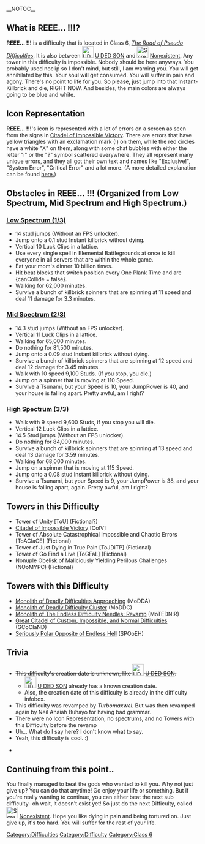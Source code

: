 {{NoticeScrollboxNew|Notices={{Humanly Impossible}}{{Classic}}{{Pseudo}}{{Bad Grammar}}}}__NOTOC__{{NewDifficultyInfobox|title1 = REEE... !!!|previous = [[U DED SON]]|next = [[Nonexistent]]|date_added = June 11th 2020|image1 = Funny-windows-error22.jpg|caption1 = REEEEEEEEE!!!!!!!!!!!!!!!!|class=Class 6|date_removed=None|class_range=Peak|difficulty_range=Low, Mid, High|chain(s)=The Road of Pseudo Difficulties|rating=49|type=Pseudo-Difficulty|decal_id=6825745609}}

==What is '''REEE... !!!?'''==
'''REEE... !!!''' is a difficulty that is located in Class 6, ''[[:Category:Road of Pseudo Difficulties|The Road of Pseudo Difficulties]]''. It is also between  [[File:UDEADSONicon.png|frameless|30x30px]] [[U DED SON]] and [[File:Screen Shot 2020-08-13 at 1.20.05 PM.png|frameless|30x30px]] [[Nonexistent]]. Any tower in this difficulty is impossible. Nobody should be here anyways. You probably used noclip so I don't mind, but still, I am warning you. You will get annihilated by this. Your soul will get consumed. You will suffer in pain and agony. There's no point to life for you. So please, just jump into that Instant-Killbrick and die, RIGHT NOW. And besides, the main colors are always going to be blue and white. 

==Icon Representation==
'''REEE... !!!'''<nowiki/>'s icon is represented with a lot of errors on a screen as seen from the signs in [[Citadel of Impossible Victory]]. There are errors that have yellow triangles with an exclamation mark (!) on them, while the red circles have a white "X" on them, along with some chat bubbles with either the letter "i" or the "?" symbol scattered everywhere. They all represent many unique errors, and they all got their own text and names like "Exclusive!", "System Error", "Critical Error" and a lot more. (A more detailed explanation can be found [[User blog:Maxalon/REEE... !!!: Detailed Icon Explanation|here.]])

==Obstacles in '''REEE... !!!''' (Organized from Low Spectrum, Mid Spectrum and High Spectrum.) ==

===<u>'''Low Spectrum (1/3)'''</u>===
*14 stud jumps (Without an FPS unlocker).
*Jump onto a 0.1 stud Instant killbrick without dying.
*Vertical 10 Luck Clips in a lattice.
* Use every single spell in Elemental Battlegrounds at once to kill everyone in all servers that are within the whole game.
*Eat your mom's dinner 10 billion times.
*Hit beat blocks that switch position every One Plank Time and are {canCollide = false}.
*Walking for 62,000 minutes.
*Survive a bunch of killbrick spinners that are spinning at 11 speed and deal 11 damage for 3.3 minutes.

===<u>'''Mid Spectrum (2/3)'''</u>===

*14.3 stud jumps (Without an FPS unlocker).
*Vertical 11 Luck Clips in a lattice.
*Walking for 65,000 minutes.
*Do nothing for 81,500 minutes.
* Jump onto a 0.09 stud Instant killbrick without dying.
*Survive  a bunch of killbrick spinners that are spinning at 12 speed and deal 12 damage for 3.45 minutes.
*Walk with 10 speed 9,100 Studs. (If you stop, you die.)
*Jump on a spinner that is moving at 110 Speed.
*Survive a Tsunami, but your Speed is 10, your JumpPower is 40, and your house is falling apart. Pretty awful, am I right?

===<u>'''High Spectrum (3/3)'''</u>===

*Walk with 9 speed 9,600 Studs, if you stop you will die.
*Vertical 12 Luck Clips in a lattice.
*14.5 Stud jumps (Without an FPS unlocker).
*Do nothing for 84,000 minutes.
*Survive a bunch of killbrick spinners that are spinning at 13 speed and deal 13 damage for 3.59 minutes.
*Walking for 68,000 minutes.
*Jump on a spinner that is moving at 115 Speed.
*Jump onto a 0.08 stud Instant killbrick without dying.
*Survive a Tsunami, but your Speed is 9, your JumpPower is 38, and your house is falling apart, again. Pretty awful, am I right?

==Towers in this Difficulty==

*Tower of Unity [ToU] (Fictional?)
*[[Citadel of Impossible Victory]] [CoIV]
*Tower of Absolute Catastrophical Impossible and Chaotic Errors [ToACIaCE] (Fictional)
*Tower of Just Dying in True Pain [ToJDiTP] (Fictional)
*Tower of Go Find a Live [ToGFaL] (Fictional)
*Nonuple Obelisk of Maliciously Yielding Perilous Challenges (NOoMYPC) (Fictional)

==Towers with this Difficulty==  

*[[Monolith of Deadly Difficulties Approaching]] (MoDDA)
*[[Monolith of Deadly Difficulty Cluster]] (MoDDC)
*[[Monolith of The Endless Difficulty Needls: Revamp|Monolith of The Endless Difficulty Needles: Revamp]] (MoTEDN:R)
*[[Great Citadel of Custom, Impossible, and Normal Difficulties]] (GCoCIaND)
*[[Seriously Polar Opposite of Endless Hell]] (SPOoEH)

==Trivia==

*<s>This difficulty's creation date is unknown, like [[File:UDEADSONicon.png|frameless|30x30px]] [[U DED SON]].</s>
**[[File:UDEADSONicon.png|frameless|30x30px]] [[U DED SON]] already has a known creation date.
**Also, the creation date of this difficulty is already in the difficulty infobox.
*This difficulty was revamped by ''Turbomaxwel.'' But was then revamped again by Neil Anaiah Buhayo for having bad grammar.
* There were no Icon Representation, no spectrums, and no Towers with this Difficulty before the revamp
*Uh... What do I say here? I don't know what to say.
*Yeah, this difficulty is cool. :)

*

==Continuing from this point.. ==
You finally managed to beat the gods who wanted to kill you. Why not just give up? You can do that anytime! Go enjoy your life or something. But if you're really wanting to continue, you can either beat the next sub difficulty- oh wait, it doesn't exist yet! So just do the next Difficulty, called [[File:Screen Shot 2020-08-13 at 1.20.05 PM.png|frameless|30x30px]] [[Nonexistent]]. Hope you like dying in pain and being tortured on. Just give up, it's too hard. You will suffer for the rest of your life.

{{DifficultiesNavbox}}

[[Category:Difficulties]]
[[Category:Difficulty]]
[[Category:Class 6]]